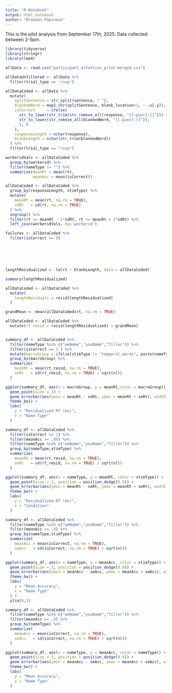 ```yaml
---
title: "R Notebook"
output: html_notebook
author: "Brandon Papineau"
---
```


This is the pilot analysis from September 17th, 2025. Data collected between 2-5pm. 

```r
library(tidyverse)
library(stringr)
library(lme4)
```


```r
allData <- read.csv("participant_attention_pilot-merged.csv")

allDataUnfiltered <- allData %>% 
  filter(trial_type == 'rsvp')

allDataCoded <- allData %>%
  mutate(
    splitSentence = str_split(sentence, " "),
    blankedWord = map2_chr(splitSentence, blank_location+1, ~ .x[.y]),
    isCorrect     = ifelse(
      str_to_lower(str_trim(str_remove_all(response, "[[:punct:]]"))) ==
      str_to_lower(str_remove_all(blankedWord, "[[:punct:]]")),
      1, 0
    ),
    responseLength = nchar(response),
    blankLength = nchar(str_trim(blankedWord))
  ) %>%
  filter(trial_type == "rsvp") 

workeridVals <- allDataCoded %>% 
  group_by(workerid) %>% 
  filter(nameType != "") %>% 
  summarize(meanRt = mean(rt),
            meanAcc = mean(isCorrect)) 

allDataCoded <- allDataCoded %>%
  group_by(responseLength, stimType) %>%
  mutate(
    meanRt = mean(rt, na.rm = TRUE),
    sdRt   = sd(rt, na.rm = TRUE)
  ) %>%
  ungroup() %>%
  filter(rt >= meanRt - 2*sdRt, rt <= meanRt + 2*sdRt) %>% 
  left_join(workeridVals, by='workerid')

failures <- allDataCoded %>% 
  filter(isCorrect == 0)






lengthResidualized <- lm(rt ~ blankLength, data = allDataCoded)

summary(lengthResidualized)

allDataCoded <- allDataCoded %>%
  mutate(
    lengthResiduals = resid(lengthResidualized)
  )

grandMean <- mean(allDataCoded$rt, na.rm = TRUE)

allDataCoded <- allDataCoded %>%
  mutate(rt_resid = resid(lengthResidualized) + grandMean)



```




```r
summary_df <- allDataCoded %>% 
  filter(nameType %in% c("weName","youName","filler")) %>% 
  filter(isCorrect == 1 ) %>% 
  mutate(macroGroup = ifelse(stimType != "temporal_words", paste(nameType), "temporal_words")) %>% 
  group_by(macroGroup) %>% 
  summarize(
    meanRt = mean(rt_resid, na.rm = TRUE),
    seRt   = sd(rt_resid, na.rm = TRUE) / sqrt(n())
  )

ggplot(summary_df, aes(x = macroGroup, y = meanRt,color = macroGroup)) +
  geom_point(size = 3) +
  geom_errorbar(aes(ymin = meanRt - seRt, ymax = meanRt + seRt), width = 0.2) +
  theme_bw() +
  labs(
    y = "Residualized RT (ms)",
    x = "Name Type"
  )
```



```r
summary_df <- allDataCoded %>% 
  filter(isCorrect == 1) %>% 
  filter(meanAcc >= .80) %>% 
  filter(nameType %in% c("weName","youName","filler")) %>% 
  group_by(nameType,stimType) %>% 
  summarize(
    meanRt = mean(rt_resid, na.rm = TRUE),
    seRt   = sd(rt_resid, na.rm = TRUE) / sqrt(n())
  )

ggplot(summary_df, aes(x = nameType, y = meanRt, color = stimType)) +
  geom_point(size = 3, position = position_dodge(0.9)) +
  geom_errorbar(aes(ymin = meanRt - seRt, ymax = meanRt + seRt), width = 0.2, position = position_dodge(0.9)) +
  theme_bw() +
  labs(
    y = "Residualized RT (ms)",
    x = "Condition"
  )
```



```r
summary_df <- allDataCoded %>% 
  filter(nameType %in% c("weName","youName","filler")) %>% 
  filter(meanAcc >= .8) %>% 
  group_by(nameType,stimType) %>% 
  summarize(
    meanAcc = mean(isCorrect, na.rm = TRUE),
    seAcc   = sd(isCorrect, na.rm = TRUE) / sqrt(n())
  )

ggplot(summary_df, aes(x = nameType, y = meanAcc, color = stimType)) +
  geom_point(size = 3, position = position_dodge(0.9)) +
  geom_errorbar(aes(ymin = meanAcc - seAcc, ymax = meanAcc + seAcc), width = 0.2, position = position_dodge(0.9)) +
  theme_bw() +
  labs(
    y = "Mean Accuracy",
    x = "Name Type"
  ) + 
  ylim(0,1)
```

```r
summary_df <- allDataCoded %>% 
  filter(nameType %in% c("weName","youName","filler")) %>% 
  filter(meanAcc >= .8) %>% 
  group_by(nameType) %>% 
  summarize(
    meanAcc = mean(isCorrect, na.rm = TRUE),
    seAcc   = sd(isCorrect, na.rm = TRUE) / sqrt(n())
  )

ggplot(summary_df, aes(x = nameType, y = meanAcc, color = nameType)) +
  geom_point(size = 3, position = position_dodge(0.9)) +
  geom_errorbar(aes(ymin = meanAcc - seAcc, ymax = meanAcc + seAcc), width = 0.2, position = position_dodge(0.9)) +
  theme_bw() +
  labs(
    y = "Mean Accuracy",
    x = "Name Type"
  ) 
```

